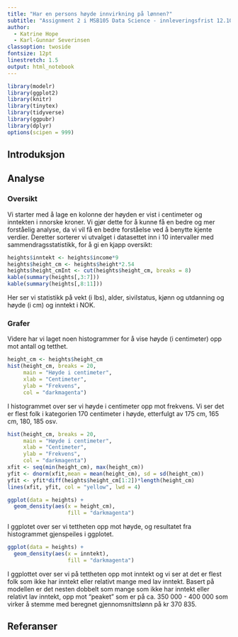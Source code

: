 ```yaml
---
title: "Har en persons høyde innvirkning på lønnen?"
subtitle: "Assignment 2 i MSB105 Data Science - innleveringsfrist 12.10.20"
author: 
  - Katrine Hope
  - Karl-Gunnar Severinsen
classoption: twoside
fontsize: 12pt
linestretch: 1.5
output: html_notebook
---
```



```r
library(modelr)
library(ggplot2)
library(knitr)
library(tinytex)
library(tidyverse)
library(ggpubr)
library(dplyr)
options(scipen = 999)
```

## Introduksjon


## Analyse

### Oversikt

Vi starter med å lage en kolonne der høyden er vist i centimeter og inntekten i nnorske kroner. 
Vi gjør dette for å kunne få en bedre og mer forståelig analyse, da vi vil få en bedre forståelse ved å benytte kjente verdier. 
Deretter sorterer vi utvalget i datasettet inn i 10 intervaller med sammendragsstatistikk, for å gi en kjapp oversikt:

```r
heights$inntekt <- heights$income*9
heights$height_cm <- heights$height*2.54
heights$height_cmInt <- cut(heights$height_cm, breaks = 8)
kable(summary(heights[,3:7]))
kable(summary(heights[,8:11]))
```

Her ser vi statistikk på vekt (i lbs), alder, sivilstatus, kjønn og utdanning og høyde (i cm) og inntekt i NOK.

### Grafer

Videre har vi laget noen histogrammer for å vise høyde (i centimeter) opp mot antall og tetthet. 

```r
height_cm <- heights$height_cm
hist(height_cm, breaks = 20,
     main = "Høyde i centimeter",
     xlab = "Centimeter",
     ylab = "Frekvens",
     col = "darkmagenta")
```

I histogrammet over ser vi høyde i centimeter opp mot frekvens. 
Vi ser det er flest folk i kategorien 170 centimeter i høyde, etterfulgt av 175 cm, 165 cm, 180, 185 osv. 

```r
hist(height_cm, breaks = 20,
     main = "Høyde i centimeter",
     xlab = "Centimeter",
     ylab = "Frekvens",
     col = "darkmagenta")
xfit <- seq(min(height_cm), max(height_cm))
yfit <- dnorm(xfit,mean = mean(height_cm), sd = sd(height_cm))
yfit <- yfit*diff(heights$height_cm[1:2])*length(height_cm)
lines(xfit, yfit, col = "yellow", lwd = 4)
```

```r
ggplot(data = heights) +
  geom_density(aes(x = height_cm),
                   fill = "darkmagenta")
```

I ggplotet over ser vi tettheten opp mot høyde, og resultatet fra histogrammet gjenspeiles i ggplotet. 


```r
ggplot(data = heights) +
  geom_density(aes(x = inntekt),
                   fill = "darkmagenta")
```

I ggplottet over ser vi på tettheten opp mot inntekt og vi ser at det er flest folk som ikke har inntekt eller relativt mange med lav inntekt. 
Basert på modellen er det nesten dobbelt som mange som ikke har inntekt eller relativt lav inntekt, opp mot "peaket" som er på ca. 350 000 - 400 000 som virker å stemme med beregnet gjennomsnittslønn på kr 370 835. 



## Referanser


